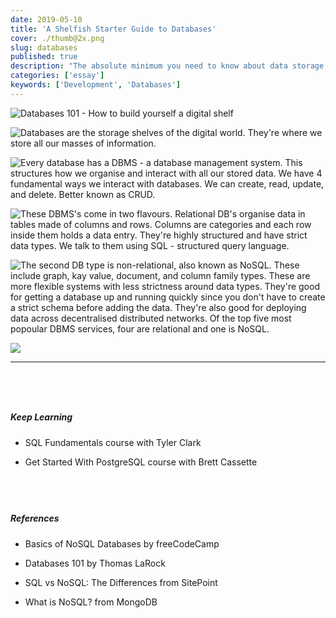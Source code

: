 ```yaml
---
date: 2019-05-10
title: 'A Shelfish Starter Guide to Databases'
cover: ./thumb@2x.png
slug: databases
published: true
description: "The absolute minimum you need to know about data storage."
categories: ['essay']
keywords: ['Development', 'Databases']
---
```


![Databases 101 - How to build yourself a digital shelf](./DB_1.png)

![Databases are the storage shelves of the digital world. They're where we store all our masses of information.](./DB_2.png)

![Every database has a DBMS - a database management system. This structures how we organise and interact with all our stored data. We have 4 fundamental ways we interact with databases. We can create, read, update, and delete. Better known as CRUD.](./DB_3.png)

![These DBMS's come in two flavours. Relational DB's organise data in tables made of columns and rows. Columns are categories and each row inside them holds a data entry. They're highly structured and have strict data types. We talk to them using SQL - structured query language.](./DB_4.png)

![The second DB type is non-relational, also known as NoSQL. These include graph, kay value, document, and column family types. These are more flexible systems with less strictness around data types. They're good for getting a database up and running quickly since you don't have to create a strict schema before adding the data. They're also good for deploying data across decentralised distributed networks. Of the top five most popoular DBMS services, four are relational and one is NoSQL.](./DB_5.png)

![](./DB_6.png)

----

<div style="display: grid;
  grid-gap: 40px;
  grid-template-columns: repeat(auto-fill, minmax(250px, 1fr));
  align-content: center; margin-top: 60px;">

<span>

##### Keep Learning 

* <TooltipLink to="https://egghead.io/courses/sql-fundamentals?rc=272bjb">SQL Fundamentals</TooltipLink> course with Tyler Clark

* <TooltipLink to="https://egghead.io/courses/get-started-with-postgresql?rc=272bjb">Get Started With PostgreSQL</TooltipLink> course with Brett Cassette

</span>

<span>

##### References 

* <TooltipLink to="https://medium.freecodecamp.org/nosql-databases-5f6639ed9574">Basics of NoSQL Databases</TooltipLink> by freeCodeCamp

* <TooltipLink to="https://thomaslarock.com/2018/07/databases-101/">Databases 101</TooltipLink> by Thomas LaRock

* <TooltipLink to="https://www.sitepoint.com/sql-vs-nosql-differences/">SQL vs NoSQL: The Differences</TooltipLink> from SitePoint

* <TooltipLink to="https://www.mongodb.com/nosql-explained">What is NoSQL?</TooltipLink> from MongoDB

</span>

</div>